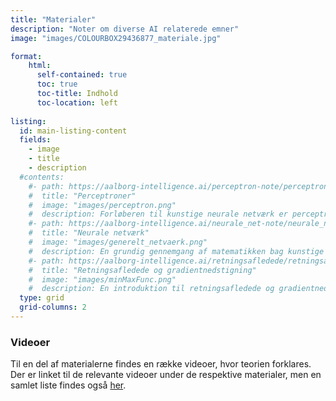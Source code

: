 ```yaml
---
title: "Materialer"
description: "Noter om diverse AI relaterede emner"
image: "images/COLOURBOX29436877_materiale.jpg"

format:
    html: 
      self-contained: true
      toc: true
      toc-title: Indhold
      toc-location: left
      
listing:
  id: main-listing-content
  fields: 
    - image
    - title
    - description
  #contents: 
    #- path: https://aalborg-intelligence.ai/perceptron-note/perceptron-note.html
    #  title: "Perceptroner"
    #  image: "images/perceptron.png"
    #  description: Forløberen til kunstige neurale netværk er perceptroner, som du kan læse mere om her.
    #- path: https://aalborg-intelligence.ai/neurale_net-note/neurale_net-note.html
    #  title: "Neurale netværk"
    #  image: "images/generelt_netvaerk.png"
    #  description: En grundig gennemgang af matematikken bag kunstige neurale netværk.
    #- path: https://aalborg-intelligence.ai/retningsafledede/retningsafledede.html
    #  title: "Retningsafledede og gradientnedstigning"
    #  image: "images/minMaxFunc.png"
    #  description: En introduktion til retningsafledede og gradientnedstigning.
  type: grid 
  grid-columns: 2
---
```


::: {#main-listing-content}
:::

### Videoer

Til en del af materialerne findes en række videoer, hvor teorien forklares. Der er linket til de relevante videoer under de respektive materialer, men en samlet liste findes også [her](videoer.qmd). 


<!-- - [*k*-nærmeste naboer (dokument)](http://apps.math.aau.dk/AI/k_NN/) -->
<!-- - [*k*-nærmeste naboer (app)](http://apps.math.aau.dk/AI/kNN/) -->
<!-- - [Lineær regression (dokument)](http://apps.math.aau.dk/AI/linreg/) -->
<!-- - [Modelkompleksitet (dokument)](http://apps.math.aau.dk/AI/modelkompleksitet/) -->
<!-- - [Søgræs og *kNN* (dokument)](http://apps.math.aau.dk/AI/sogras/) -->


